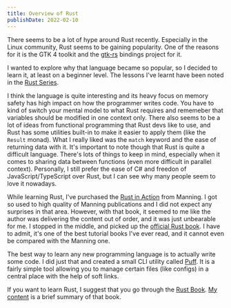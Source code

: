 ```yaml
---
title: Overview of Rust
publishDate: 2022-02-10
---
```



There seems to be a lot of hype around Rust recently. Especially in the Linux
community, Rust seems to be gaining popularity. One of the reasons for it is the
GTK 4 toolkit and the [gtk-rs](https://gtk-rs.org/) bindings project
for it.

I wanted to explore why that language became so popular, so I decided to learn
it, at least on a beginner level. The lessons I've learnt have been noted in the
[Rust Series](/programming/rust/overview).

I think the language is quite interesting and its heavy focus on memory safety
has high impact on how the programmer writes code. You have to kind of switch
your mental model to what Rust requires and rememeber that variables should be
modified in one context only. There also seems to be a lot of ideas from
functional programming that Rust devs like to use, and Rust has some utilities
built-in to make it easier to apply them (like the `Result` monad). What I
really liked was the `match` keyword and the ease of returning data with it.
It's important to note though that Rust is quite a difficult language. There's
lots of things to keep in mind, especially when it comes to sharing data between
functions (even more difficult in parallel context). Personally, I still prefer
the ease of C# and freedon of JavaScript/TypeScript over Rust, but I can see why
many people seem to love it nowadays.

While learning Rust, I've purchased the [Rust in
Action](https://www.manning.com/books/rust-in-action) from Manning. I got so
used to high quality of Manning publications and I did not expect any surprises
in that area. However, with that book, it seemed to me like the author was
delivering the content out of order, and it was just unbearable for me. I
stopped in the middle, and picked up the [official Rust
book](https://doc.rust-lang.org/book/). I have to admit, it's one of the best
tutorial books I've ever read, and it cannot even be compared with the Manning
one.

The best way to learn any new programming language is to actually write some
code. I did just that and created a small CLI utility called
[Puff](https://github.com/marcinjahn/puff). It is a fairly simple tool allowing
you to manage certain files (like configs) in a central place with the help of
soft links.

If you want to learn Rust, I suggest that you go through the [Rust
Book](https://doc.rust-lang.org/book/). [My content](/programming/rust/overview)
is a brief summary of that book.